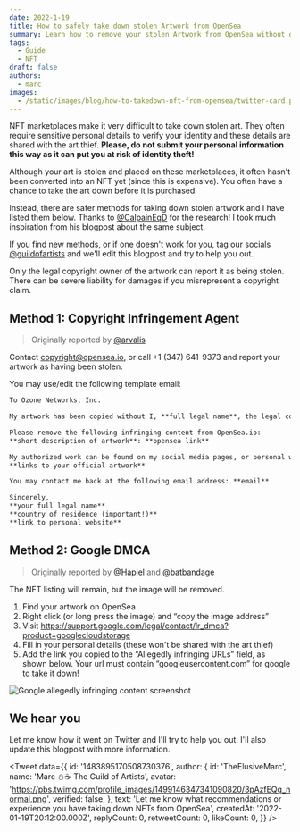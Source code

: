```yaml
---
date: 2022-1-19
title: How to safely take down stolen Artwork from OpenSea
summary: Learn how to remove your stolen Artwork from OpenSea without giving away your identity to the thief.
tags:
  - Guide
  - NFT
draft: false
authors:
  - marc
images:
  - /static/images/blog/how-to-takedown-nft-from-opensea/twitter-card.png
---
```


NFT marketplaces make it very difficult to take down stolen art. They often require sensitive personal details to verify your identity and these details are shared with the art thief. **Please, do not submit your personal information this way as it can put you at risk of identity theft!**

Although your art is stolen and placed on these marketplaces, it often hasn't been converted into an NFT yet (since this is expensive). You often have a chance to take the art down before it is purchased.

Instead, there are safer methods for taking down stolen artwork and I have listed them below. Thanks to [@CalpainEqD](https://twitter.com/CalpainEqD) for the research! I took much inspiration from his blogpost about the same subject.

If you find new methods, or if one doesn't work for you, tag our socials [@guildofartists](https://twitter.com/guildofartists) and we'll edit this blogpost and try to help you out.

Only the legal copyright owner of the artwork can report it as being stolen. There can be severe liability for damages if you misrepresent a copyright claim.

## Method 1: Copyright Infringement Agent

> Originally reported by [@arvalis](https://twitter.com/arvalis/status/1445505799128633360)

Contact [copyright@opensea.io](mailto:copyright@opensea.io), or call +1 (347) 641-9373 and report your artwork as having been stolen.

You may use/edit the following template email:

```md
To Ozone Networks, Inc.

My artwork has been copied without I, **full legal name**, the legal copy-right owner's permission and is being redistributed on your website in a way that constitutes copyright infringement.

Please remove the following infringing content from OpenSea.io:
**short description of artwork**: **opensea link**

My authorized work can be found on my social media pages, or personal website:
**links to your official artwork**

You may contact me back at the following email address: **email**

Sincerely,
**your full legal name**
**country of residence (important!)**
**link to personal website**
```

## Method 2: Google DMCA

> Originally reported by [@Hapiel](https://twitter.com/Hapiel/status/1474039458366373890) and [@batbandage](https://twitter.com/batbandage)

The NFT listing will remain, but the image will be removed.

1. Find your artwork on OpenSea
2. Right click (or long press the image) and “copy the image address”
3. Visit https://support.google.com/legal/contact/lr_dmca?product=googlecloudstorage
4. Fill in your personal details (these won't be shared with the art thief)
5. Add the link you copied to the “Allegedly infringing URLs” field, as shown below. Your url must contain “googleusercontent.com” for google to take it down!

![Google allegedly infringing content screenshot](/static/images/blog/how-to-takedown-nft-from-opensea/google-dmca.png)

## We hear you

Let me know how it went on Twitter and I'll try to help you out. I'll also update this blogpost with more information.

<Tweet
  data={{
    id: '1483895170508730376',
    author: {
      id: 'TheElusiveMarc',
      name: 'Marc ⛄☕ The Guild of Artists',
      avatar: 'https://pbs.twimg.com/profile_images/1499146347341090820/3pAzfEQq_normal.png',
      verified: false,
    },
    text: 'Let me know what recommendations or experience you have taking down NFTs from OpenSea',
    createdAt: '2022-01-19T20:12:00.000Z',
    replyCount: 0,
    retweetCount: 0,
    likeCount: 0,
  }}
/>
